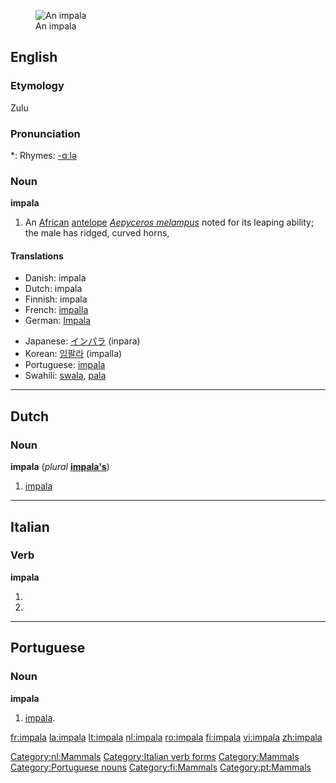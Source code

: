 {{see|Impala}}
[[Image:Black-faced impala.jpg|thumb|An impala]]
==English==

{{wikipedia}}

===Etymology===
Zulu

===Pronunciation===
*: Rhymes: [[Rhymes:English:-ɑːlə|-ɑːlə]]

===Noun===
'''impala'''

# An [[African]] [[antelope]] ''[[Aepyceros melampus]]'' noted for its leaping ability; the male has ridged, curved horns,

====Translations====
{{top}}
*Danish: impala {{g|Danish}}
*Dutch: impala {{m}}
*Finnish: impala
*French: [[impalla]] {{m}}
*German: [[Impala]] {{f}}
{{mid}}
*Japanese: [[インパラ]] (inpara)
*Korean: [[임팔라]] (impalla)
*Portuguese: [[#Portuguese|impala]] {{m|f}}
*Swahili: [[swala]], [[pala]]
{{bottom}}

----

==Dutch==

===Noun===
'''impala''' {{m}} (''plural'' '''[[impala's]]''')

# [[#English|impala]]

[[Category:nl:Mammals]]

----

==Italian==

===Verb===
'''impala'''

# {{form of|[[third-person|Third-person]] [[singular]] [[present tense]]|[[impalare#Italian|impalare]]|lang=Italian}}
# {{form of|[[second-person|Second-person]] singular [[imperative]]|impalare#Italian|impalare|lang=Italian}}

[[Category:Italian verb forms]]

----

==Portuguese==

===Noun===
'''impala''' {{m|f}}

# [[#English|impala]].

[[Category:Mammals]]
[[Category:Portuguese nouns]]
[[Category:fi:Mammals]]
[[Category:pt:Mammals]]

[[fr:impala]]
[[la:impala]]
[[lt:impala]]
[[nl:impala]]
[[ro:impala]]
[[fi:impala]]
[[vi:impala]]
[[zh:impala]]